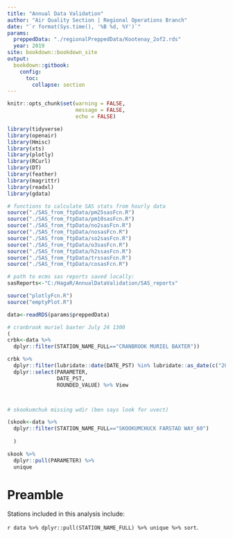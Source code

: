 ```yaml
---
title: "Annual Data Validation"
author: "Air Quality Section | Regional Operations Branch"
date: "`r format(Sys.time(), '%B %d, %Y')`"
params:
  preppedData: "./regionalPreppedData/Kootenay_2of2.rds"
  year: 2019
site: bookdown::bookdown_site
output: 
  bookdown::gitbook:
    config:
      toc:
        collapse: section
---
```


```r
knitr::opts_chunk$set(warning = FALSE,
                      message = FALSE,
                      echo = FALSE)

library(tidyverse)
library(openair)
library(Hmisc)
library(xts)
library(plotly)
library(RCurl)
library(DT)
library(feather)
library(magrittr)
library(readxl)
library(gdata)

# functions to calculate SAS stats from hourly data
source("./SAS_from_ftpData/pm25sasFcn.R")
source("./SAS_from_ftpData/pm10sasFcn.R")
source("./SAS_from_ftpData/no2sasFcn.R")
source("./SAS_from_ftpData/nosasFcn.R")
source("./SAS_from_ftpData/so2sasFcn.R")
source("./SAS_from_ftpData/o3sasFcn.R")
source("./SAS_from_ftpData/h2ssasFcn.R")
source("./SAS_from_ftpData/trssasFcn.R")
source("./SAS_from_ftpData/cosasFcn.R")

# path to ecms sas reports saved locally:
sasReports<-"C:/HagaR/AnnualDataValidation/SAS_reports"

source("plotlyFcn.R")
source("emptyPlot.R")

```

```r
data<-readRDS(params$preppedData) 
```


```r
# cranbrook muriel baxter July 24 1300
(
crbk<-data %>%
  dplyr::filter(STATION_NAME_FULL=="CRANBROOK MURIEL BAXTER"))

crbk %>%
  dplyr::filter(lubridate::date(DATE_PST) %in% lubridate::as_date(c("2019-07-24","2019-07-25"))) %>%
  dplyr::select(PARAMETER,
                DATE_PST,
                ROUNDED_VALUE) %>% View



# skookumchuk missing wdir (ben says look for uvect)

(skook<-data %>%
  dplyr::filter(STATION_NAME_FULL=="SKOOKUMCHUCK FARSTAD WAY_60")
  
  )

skook %>% 
  dplyr::pull(PARAMETER) %>%
  unique

```


# Preamble {-}

Stations included in this analysis include: 

`r data %>% dplyr::pull(STATION_NAME_FULL) %>% unique %>% sort`.
